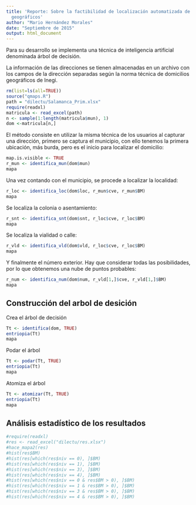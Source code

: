 ```yaml
---
title: 'Reporte: Sobre la factibilidad de localización automatizada de domicilios
  geográficos'
author: "Mario Hernández Morales"
date: "Septiembre de 2015"
output: html_document
---
```


Para su desarrollo se implementa una técnica de inteligencia artificial denominada árbol de decisión.

La información de las direcciones se tienen almacenadas en un archivo con los campos de la dirección separadas según la norma técnica de domicilios geográficos de Inegi.

```r
rm(list=ls(all=TRUE))
source("qmaps.R")
path = "dilectu/Salamanca_Prim.xlsx"
require(readxl)
matricula <- read_excel(path)
n <- sample(1:length(matricula$mun), 1)
dom <-matricula[n,]
```

El método consiste en utilizar la misma técnica de los usuarios al capturar una dirección, primero se captura el municipio, con ello tenemos la primera ubicación, más burda, pero es el inicio para localizar el domicilio:

```r
map.is.visible <- TRUE
r_mun <- identifica_mun(dom$mun)
mapa
```

Una vez contando con el municipio, se procede a localizar la localidad:

```r
r_loc <- identifica_loc(dom$loc, r_mun$cve, r_mun$BM)
mapa
```

Se localiza la colonia o asentamiento:

```r
r_snt <- identifica_snt(dom$snt, r_loc$cve, r_loc$BM)
mapa
```

Se localiza la vialidad o calle:

```r
r_vld <- identifica_vld(dom$vld, r_loc$cve, r_loc$BM)
mapa
```

Y finalmente el número exterior. Hay que considerar todas las posibilidades, por lo que obtenemos una nube de puntos probables:

```r
r_num <- identifica_num(dom$num, r_vld[1,]$cve, r_vld[1,]$BM)
mapa
```

## Construcción del arbol de desición

Crea el árbol de decisión
```r
Tt <- identifica(dom, TRUE)
entriopia(Tt)
mapa
```
Podar el árbol
```r
Tt <- podar(Tt, TRUE)
entriopia(Tt)
mapa
```
Atomiza el árbol
```r
Tt <- atomizar(Tt, TRUE)
entriopia(Tt)
mapa
```


## Análisis estadístico de los resultados

```r
#require(readxl)
#res <- read_excel("dilectu/res.xlsx")
#hace_mapa2(res)
#hist(res$BM)
#hist(res[which(res$niv == 0), ]$BM)
#hist(res[which(res$niv == 1), ]$BM)
#hist(res[which(res$niv == 3), ]$BM)
#hist(res[which(res$niv == 4), ]$BM)
#hist(res[which(res$niv == 0 & res$BM > 0), ]$BM)
#hist(res[which(res$niv == 1 & res$BM > 0), ]$BM)
#hist(res[which(res$niv == 3 & res$BM > 0), ]$BM)
#hist(res[which(res$niv == 4 & res$BM > 0), ]$BM)
```
